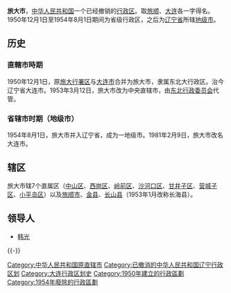 {{Unreferenced|time=2021-11-25T02:32:14+00:00}}
{{Infobox Former Subdivision
|native_name = 
|conventional_long_name = 旅大市
|common_name=旅大
|subdivision = [[直辖市|直辖市]]
|nation = {{PRC}}
|year_start = 1950年
|event_start = 
|date_start = 
|year_end = 1954年
|event_end = 
|date_end = 
|p1 = 旅大行署区
|flag_p1 = Flag of the People's Republic of China.svg
|s1 = 旅大市
|flag_s1 = Flag of the People's Republic of China.svg
|image_flag = 
|image_coat = 
|image_map = 
|image_map_caption = 
|capital = 
|common_languages       =
|stat_year1             = 
|stat_area1             = 
|stat_pop1              = 
}}
{{Infobox Former Subdivision
|native_name = 
|conventional_long_name = 辽宁省旅大市
|common_name=旅大
|subdivision = [[省辖市|省辖市]]
|nation = {{PRC}}[[辽宁省|辽宁省]]
|year_start = 1954年
|event_start = 
|date_start = 
|year_end = 1981年
|event_end = 
|date_end = 
|p1 = 旅大市
|flag_p1 = Flag of the People's Republic of China.svg
|s1 = 大连市
|flag_s1 = Flag of the People's Republic of China.svg
|image_flag = 
|image_coat = 
|image_map = 
|image_map_caption = 
|capital = 
|common_languages       =
|stat_year1             = 
|stat_area1             = 
|stat_pop1              = 
}}
'''旅大市'''，[[中华人民共和国|中华人民共和国]]一个已经撤销的[[行政区|行政区]]。取[[旅顺|旅顺]]、[[大连|大连]]各一字得名。1950年12月1日至1954年8月1日期间为省级行政区，之后为[[辽宁省|辽宁省]]所辖[[地级市|地级市]]。

== 历史 ==
===直轄市時期===
1950年12月1日，原[[旅大行署区|旅大行署区]]与[[大连市|大连市]]合并为旅大市，隶属东北大行政区。治今辽宁省大连市。1953年3月12日，旅大市改为中央直辖市，由[[東北行政委員會_(1953年－1954年)|东北行政委员会]]代管。
=== 省辖市时期（地级市） ===
1954年8月1日，旅大市并入辽宁省，成为一地级市。1981年2月9日，旅大市改名大连市。

== 辖区 ==
旅大市辖7个直属区（[[中山区_(大連市)|中山区]]、[[西岗区|西岗区]]、[[岭前区|岭前区]]、[[沙河口区|沙河口区]]、[[甘井子区|甘井子区]]、[[营城子区|营城子区]]、[[小平岛区|小平岛区]]）以及[[旅顺市|旅顺市]]、[[金县_(中华民国)|金县]]、[[长山县_(中华人民共和国)|长山县]]（1953年1月改称长海县）。

== 领导人 ==
* [[韩光_(中共)|韩光]]

{{-}} 
{{中国直辖市}}
{{中华人民共和国省级以上行政区变动}}
{{辽宁省历史二级政区|nocat}}
[[Category:中华人民共和国原直辖市|Category:中华人民共和国原直辖市]]
[[Category:已撤消的中华人民共和国辽宁行政区划|Category:已撤消的中华人民共和国辽宁行政区划]]
[[Category:大连行政区划史|Category:大连行政区划史]]
[[Category:1950年建立的行政區劃|Category:1950年建立的行政區劃]]
[[Category:1954年廢除的行政區劃|Category:1954年廢除的行政區劃]]